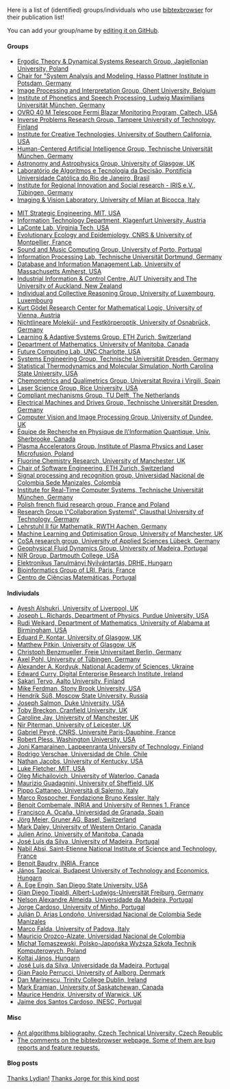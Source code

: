 Here is a list of (identified) groups/individuals who use [[http://www.monperrus.net/martin/bibtexbrowser/|bibtexbrowser]] for their publication list!

You can add your group/name by [[https://github.com/monperrus/bibtexbrowser/edit/master/bibtexbrowser-users.wiki|editing it on GitHub]].

==== Groups ====
* [[http://www.etds.im.uj.edu.pl/publications.php|Ergodic Theory & Dynamical Systems Research Group, Jagiellonian University, Poland]]
* [[http://hpi.de/de/giese/personen/prof-dr-holger-giese.html|Chair for "System Analysis and Modeling, Hasso Plattner Institute in Potsdam, Germany]]
* [[http://ipi.ugent.be/ipi/drupal/|Image Processing and Interpretation Group, Ghent University, Belgium]]
* [[http://www.phonetik.uni-muenchen.de/forschung/publikationen/index.php?lang=en|Institute of Phonetics and Speech Processing, Ludwig Maximilians Universität München, Germany]]
* [[http://www.astro.caltech.edu/ovroblazars/index.php?page=papers|OVRO 40 M Telescope Fermi Blazar Monitoring Program, Caltech, USA]]
* [[http://math.tut.fi/inversegroup/publications.php|Inverse Problems Research Group, Tampere University of Technology, Finland]]
* [[http://ict.usc.edu/publications.php|Institute for Creative Technologies, University of Southern California, USA]]
* [[http://hcai.in.tum.de/publications|Human-Centered Artificial Intelligence Group, Technische Universität München, Germany]]
* [[http://www.astro.gla.ac.uk/?page_id=865|Astronomy and Astrophysics Group, University of Glasgow, UK]]
* [[http://www.inf.puc-rio.br/~atd-lab/publicacoes.php|Laboratório de Algoritmos e Tecnologia da Decisão, Pontifícia Universidade Católica do Rio de Janeiro, Brasil]]
* [[http://www.iris-egris.de/en/publications?bib=irislit.bib&all|Institute for Regional Innovation and Social research - IRIS e.V., Tübingen, Germany]]
* [[http://www.ivl.disco.unimib.it/Publications/|Imaging &amp; Vision Laboratory, University of Milan at Bicocca, Italy]]
<!-- * [[|Groupe d&#039;Acoustique de l&#039;, Université de Sherbrooke, Canada]] -->
* [[http://strategic.mit.edu/bydate.php|MIT Strategic Engineering, MIT, USA]]
* [[http://www-itec.uni-klu.ac.at/bib/|Information Technology Department, Klagenfurt University, Austria]]
* [[http://lacontelab.org/publications.php|LaConte Lab, Virginia Tech, USA]]
* [[http://www.evolepid.org/pubs.php|Evolutionary Ecology and Epidemiology, CNRS &amp; University of Montpellier, France]]
* [[http://smc.inescporto.pt/publications.php?all=1|Sound and Music Computing Group, University of Porto, Portugal]]
* [[http://www.dt.e-technik.uni-dortmund.de/publikationen/papers/|Information Processing Lab, Technische Universität Dortmund, Germany]]
* [[http://dbgroup.cs.umass.edu/index.php?page=publications|Database and Information Management Lab, University of Massachusetts Amherst, USA]]
* [[http://www.i2c2.aut.ac.nz/Research/Publications.php|Industrial Information & Control Centre, AUT University and The University of Auckland, New Zealand]]
* [[http://icr.uni.lu/publications.php|Individual and Collective Reasoning Group, University of Luxembourg, Luxembourg]]
* [[http://www.logic.univie.ac.at/bibliography/bibtexbrowser.php|Kurt Gödel Research Center for Mathematical Logic, University of Vienna, Austria]]
* [[http://www.imlau.physik.uni-osnabrueck.de/Publikationen/index.php| Nichtlineare Molekül- und Festkörperoptik, University of Osnabrück, Germany]]
* [[http://las.ethz.ch/publications.php?all&bib=laspub.bib|Learning & Adaptive Systems Group, ETH Zurich, Switzerland]]
* [[http://www.math.umanitoba.ca/research/publications.php|Department of Mathematics, University of Manitoba, Canada]]
* [[http://fcl.uncc.edu/index.php?option=com_wrapper&view=wrapper&Itemid=56|Future Computing Lab, UNC Charlotte, USA]]
* [[http://tu-dresden.de/die_tu_dresden/fakultaeten/fakultaet_informatik/sysa/se/publications/|Systems Engineering Group, Technische Universität Dresden, Germany]]
* [[http://turbo.che.ncsu.edu/publications.html|Statistical Thermodynamics and Molecular Simulation, North Carolina State University, USA]]
* [[http://www.quimica.urv.es/quimio/ang/maincat.html|Chemometrics and Qualimetrics Group, Universitat Rovira i Virgili, Spain]]
* [[http://www.ece.rice.edu/~lasersci/publications.php|Laser Science Group, Rice University, USA]]
* [[http://compliantmechanisms.3me.tudelft.nl/mw/index.php/Compliant_mechanisms|Compliant mechanisms Group, TU Delft, The Netherlands]]
* [[http://eeiema.et.tu-dresden.de/ema/publikationen.php|Electrical Machines and Drives Group, Technische Universität Dresden, Germany]]
* [[http://www.computing.dundee.ac.uk/projects/vision/publications.php|Computer Vision and Image Processing Group, University of Dundee, UK]]
* [[http://epiq.physique.usherbrooke.ca/?section=publications|Équipe de Recherche en Physique de l\'Information Quantique, Univ. Sherbrooke, Canada]]
* [[http://www.ifpilm.waw.pl/PAG/?id=publications|Plasma Accelerators Group, Institute of Plasma Physics and Laser Microfusion, Poland]]
* [[http://fluorine.ch.man.ac.uk/research/pubs.php|Fluorine Chemistry Research, University of Manchester, UK]]
* [[http://se.ethz.ch/publications/index.php|Chair of Software Engineering, ETH Zurich, Switzerland]]
* [[http://www.manizales.unal.edu.co/gta/signal/bibtexbrowser.php?bib=PublicacionesGrupo.bib|Signal processing and recognition group, Universidad Nacional de Colombia Sede Manizales, Colombia]]
* [[http://home.rcs.ei.tum.de/publications/|Institute for Real-Time Computer Systems, Technische Universität München, Germany]]
* [[http://sphere.meil.pw.edu.pl/index.php?id=publications|Polish french fluid research group, France and Poland]]
* [[http://cscw.in.tu-clausthal.de/publications.php?academic=|Research Group \"Collaboration Systems\", Clausthal University of Technology, Germany]]
* [[http://www.math2.rwth-aachen.de/de/forschung/publ|Lehrstuhl II für Mathematik, RWTH Aachen, Germany]]
* [[http://intranet.cs.man.ac.uk/mlo/publications.php|Machine Learning and Optimisation Group, University of Manchester, UK]]
* [[http://www.cosa.fh-luebeck.de/de/publications.html|CoSA research group, University of Applied Sciences Lübeck, Germany]]
* [[http://wakes.uma.pt/bibwakes.php|Geophysical Fluid Dynamics Group, University of Madeira, Portugal]]
* [[http://www.dartmouth.edu/~nir/bibtexbrowser.php?bib=bibs/2009.bib&all|NIR Group, Dartmouth College, USA]]
* [[http://www.drhe.drk.hu/etn/modulok/okt_profil/bibtexbrowser.php| Elektronikus Tanulmányi Nyilvántartás, DRHE, Hungarn]]
* [[http://bioinfo.lri.fr/publi/bibtexbrowser.php|Bioinformatics Group of LRI, Paris, France]]
* [[http://ccm.uma.pt/index.php?lab=pura&m=publications|Centro de Ciências Matemáticas, Portugal]]

==== Indiviudals ====
* [[http://cgi.csc.liv.ac.uk/~ash/Publications/|Ayesh Alshukri, University of Liverpool, UK]]
* [[http://www.physics.purdue.edu/~richa152/publications.php|Joseph L. Richards, Department of Physics, Purdue University, USA]]
* [[http://people.cas.uab.edu/~weikard/papers/mybibtexbrowser.php?bib=all.bib&author=Rudi+Weikard|Rudi Weikard, Department of Mathematics, University of Alabama at Birmingham, USA]]
* [[http://www.astro.gla.ac.uk/users/eduard/papers/bibtexbrowser.php?bib=eduard.bib&all|Eduard P. Kontar, University of Glasgow, UK]]
* [[http://www.astro.gla.ac.uk/~matthew/conferences.php|Matthew Pitkin, University of Glasgow, UK]]
* [[http://christoph-benzmueller.de/|Christoph Benzmueller, Freie Universitaet Berlin, Germany]]
* [[http://www.striatedspace.de/publikationen|Axel Pohl, University of Tübingen, Germany]]
* [[http://www.imp.kiev.ua/~kord/papers/|Alexander A. Kordyuk, National Academy of Sciences, Ukraine]]
* [[http://www.edwardcurry.org/publications/|Edward Curry, Digital Enterprise Research Institute, Ireland]]
* [[http://www.tml.tkk.fi/~tervos/publications.php|Sakari Tervo, Aalto University, Finland]]
* [[http://www.cs.stonybrook.edu/~mferdman/#publications| Mike Ferdman, Stony Brook University, USA]]
* [[http://suess.sdf-eu.org/website/lang/en/pubs.php|Hendrik Süß, Moscow State University, Russia]]
* [[http://josephsalmon.eu/index.php?page=papers&lang=en|Joseph Salmon, Duke University, USA]]
* [[http://public.cranfield.ac.uk/c5354/publications/|Toby Breckon, Cranfield University, UK]]
* [[http://www.cs.man.ac.uk/~jayc/publications.php| Caroline Jay, University of Manchester, UK]]
* [[http://www.cs.le.ac.uk/people/npiterman/publications/bibtexbrowser.php?frameset&bib=publications.bib|Nir Piterman, University of Leicester, UK]]
* [[http://www.ceremade.dauphine.fr/~peyre/publications/|Gabriel Peyré, CNRS, Université Paris-Dauphine, France]]
* [[http://research.engineering.wustl.edu/~pless/pubs/publications.php|Robert Pless, Washington University, USA]]
* [[http://personal.lut.fi/users/joni.kamarainen/publications_type.html|Joni Kamarainen, Lappeenranta University of Technology, Finland]]
* [[http://vision.die.uchile.cl/~rverscha/pub.php|Rodrigo Verschae, Universidad de Chile, Chile]]
* [[http://cs.uky.edu/~jacobs/publications.html|Nathan Jacobs, University of Kentucky, USA]]
* [[http://people.csail.mit.edu/lukesf/publications/|Luke Fletcher, MIT, USA]]
* [[http://ece.uwaterloo.ca/~olegm/publications.php|Oleg Michailovich, University of Waterloo, Canada]]
* [[http://mguadagnini.staff.shef.ac.uk/publications/|Maurizio Guadagnini, University of Sheffield, UK]]
* [[http://www.dia.unisa.it/professori/cattaneo/bibtexbrowser.php?bib=personal.bibp|Pippo Cattaneo, Università di Salerno, Italy]]
* [[http://dkm.fbk.eu/rospocher/pubs.php|Marco Rospocher, Fondazione Bruno Kessler, Italy]]
* [[http://www.combemale.fr/?p=publication|Benoit Combemale, INRIA and University of Rennes 1, France]]
* [[http://www.ugr.es/~focana/bibtexbrowser.php?bib=curepaco.bib|Francisco A. Ocaña, Universidad de Granada, Spain]]
* [[http://vint.de/pub.php|Jörg Meier, Gruner AG, Basel, Switzerland]]
* [[http://markdaley.org/pubs/bibtexbrowser.php?bib=daleybib.bib&all|Mark Daley, University of Western Ontario, Canada]]
* [[http://www.math.umanitoba.ca/~jarino/cgi-bin/bibtexbrowser.php?bib=biblio_JA.bib|Julien Arino, University of Manitoba, Canada]]
* [[http://dme.uma.pt/people/faculty/jose.luis.silva/page5/page5.html|José Luís da Silva, University of Madeira, Portugal]]
* [[http://absi.nabil.free.fr/|Nabil Absi, Saint-Etienne National Institute of Science and Technology, France]]
* [[http://www.irisa.fr/triskell/perso_pro/bbaudry/publications.php|Benoit Baudry, INRIA, France]]
* [[http://opti.tmit.bme.hu/~tapolcai/publist.php|János Tapolcai, Budapest University of Technology and Economics, Hungarn]]
* [[http://attila.sdsu.edu/~engin/publications.php|A. Ege Engin, San Diego State University, USA]]
* [[http://srl.informatik.uni-freiburg.de/~tipaldi/Publications.html|Gian Diego Tipaldi, Albert-Ludwigs-Universität Freiburg, Germany]]
* [[http://landau.uma.pt/nelson/Research/Pub/bibtexbrowser.php?frameset&bib=nelson.bib| Nelson Alexandre Almeida, Universidade da Madeira, Portugal]]
* [[http://jorgecardoso.eu/publications.php|Jorge Cardoso, University of Minho, Portugal]]
* [[http://jdariasl.zobyhost.com/publications.php|Julián D. Arias Londoño, Universidad Nacional de Colombia Sede Manizales]]
* [[http://www.f-systems.it/#pubbl|Marco Falda, University of Padova, Italy]]
* [[http://www.docentes.unal.edu.co/morozcoa/docs/publications.php|Mauricio Orozco-Alzate, Universidad Nacional de Colombia]]
* [[http://tomaszew.pjwstk.edu.pl/tomaszew/tomaszew.php|Micha&#322; Tomaszewski, Polsko-Japo&#324;ska Wy&#380;sza Szko&#322;a Technik Komputerowych, Poland]]
* [[http://wigner.elte.hu/~koltai/pub/|Koltai János, Hungarn]]
* [[http://dme.uma.pt/luis/page5/bibtexbrowser.php?bib=jluisbib.bib|José Luís da Silva, Universidade da Madeira, Portugal]]
* [[http://kom.aau.dk/~gpp/publications.php?l=EN|Gian Paolo Perrucci, University of Aalborg, Denmark]]
* [[https://www.cs.tcd.ie/~marined/publications.php|Dan Marinescu, Trinity College Dublin, Ireland]]
* [[http://www.cs.usask.ca/home/eramian/bib/Refereed_Journal_Articles.php|Mark Eramian, University of Saskatchewan, Canada]]
* [[http://grapple.dcs.warwick.ac.uk/bibtexbrowser/maurice.php|Maurice Hendrix, University of Warwick, UK]]
* [[http://telecom.inescporto.pt/~jsc/bibtexbrowser.php|Jaime dos Santos Cardoso, INESC, Portugal]]

==== Misc ====
* [[http://kovarik.felk.cvut.cz/ant-algorithms/bibtexbrowser-original.php|Ant algorithms bibliography, Czech Technical University, Czech Republic]]
* [[http://www.monperrus.net/martin/bibtexbrowser/comments|The comments on the bibtexbrowser webpage. Some of them are bug reports and feature requests.]]

==== Blog posts ====
[[http://murmurlydian.blogspot.com/2009/03/bib-browser.html|Thanks Lydian!]]
[[http://jorgecardoso.eu/blog/index.php?/archives/154-Bibtexbrowser.html|Thanks Jorge for this kind post]]
